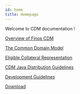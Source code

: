 ```yaml
---
id: home
title: Homepage
---
```


Welcome to CDM documentation !

[Overview of Finos CDM](/docs/cdm-overview)

[The Common Domain Model](/docs/common-domain-model)

[Eligible Collateral Representation](/docs/eligible-collateral-representation)

[CDM Java Distribution Guidelines](/docs/cdm-guidelines)

[Development Guidelines](/docs/contribution)

[Download](/docs/download)

